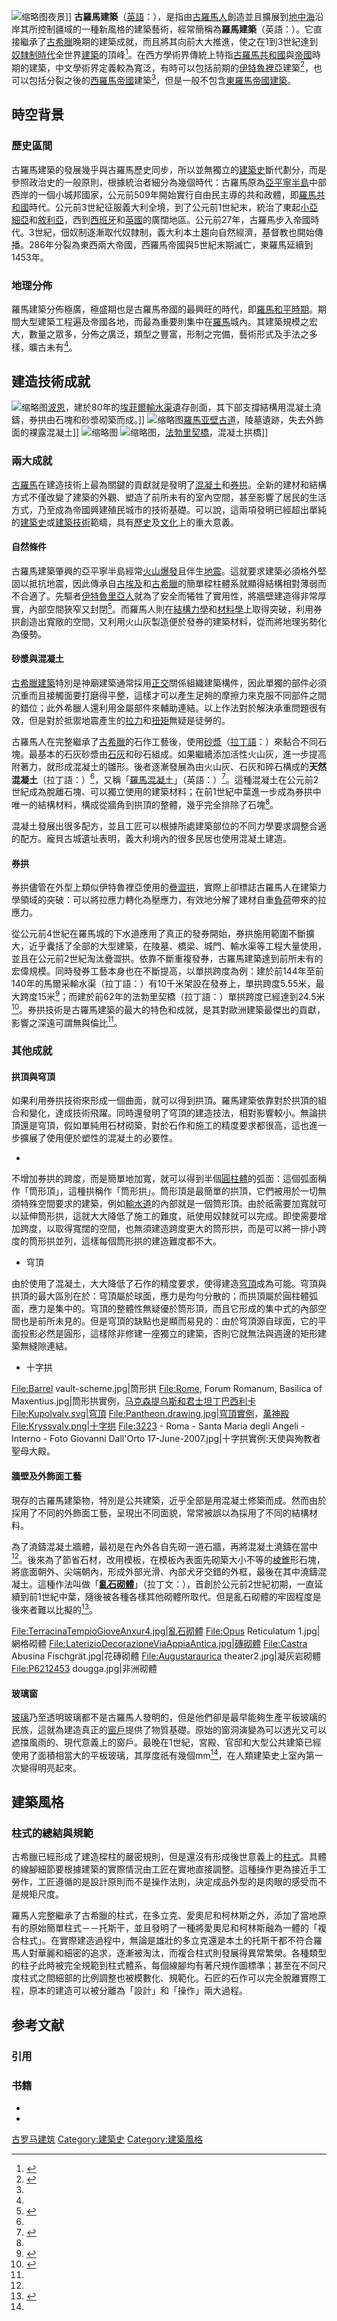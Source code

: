 [[File:Colosseum_in_Rome,_Italy_-_April_2007.jpg|缩略图]]夜景]]
'''古羅馬建築'''（[[英語|英語]]：{{lang|en|Ancient Roman architecture}}），是指由[[古羅馬|古羅馬人]]創造並且擴展到[[地中海|地中海]]沿岸其所控制疆域的一種新風格的建築藝術，經常簡稱為'''羅馬建築'''（英語：{{lang|en|Roman architecture}}）。它直接繼承了[[古希臘|古希臘]]晚期的建築成就，而且將其向前大大推進，使之在1到3世紀達到[[奴隸制|奴隸制時代]]全世界[[建築|建築]]的頂峰{{sfn|陳志華|p=50}}<ref name="建築史">{{cite book |author=陳志華 |authorlink=陳志華 |title=外國建築史（19世紀末葉以前） |url=https://archive.org/details/waiguojianzhushi0000unse |origdate= |origyear=1979 |edition=2 |series=高等學校教學參考書 |publisher=中國建築工業出版社 |location=北京 |language=zh-cn |isbn=9787112061716 |pages=[https://archive.org/details/waiguojianzhushi0000unse/page/50 50]-74 |chapter=第五章 古羅馬的建築 |date=1997年6月}}</ref>。在西方學術界傳統上特指[[古羅馬共和國|古羅馬共和國]]與[[古羅馬帝國|帝國]]時期的建築{{sfn|Lübke|p=132}}，中文學術界定義較為寬泛，有時可以包括前期的[[伊特魯裡亞|伊特魯裡亞]]建築<ref name="西方藝術">{{Cite web |url=http://vr.theatre.ntu.edu.tw/fineart/th9_1000/open-11-broadcast.htm |title=古羅馬的建築 |accessdate=2013-07-04 |author=李賢輝 |work=西方藝術風格內容大綱 |publisher=[[國立台灣大學|國立台灣大學]] |language=zh |archive-date=2020-11-02 |archive-url=https://web.archive.org/web/20201102032506/http://vr.theatre.ntu.edu.tw/fineart/th9_1000/open-11-broadcast.htm |dead-url=no }}</ref>，也可以包括分裂之後的[[西羅馬帝國|西羅馬帝國]]建築<ref name="建築史" />，但是一般不包含[[拜占庭建築|東羅馬帝國建築]]。

== 時空背景 ==
=== 歷史區間 ===
古羅馬建築的發展幾乎與古羅馬歷史同步，所以並無獨立的[[建築史|建築史]]斷代劃分，而是參照政治史的一般原則，根據統治者細分為幾個時代：古羅馬原為[[亞平寧半島|亞平寧半島]]中部西岸的一個小城邦國家，公元前509年開始實行自由民主導的共和政體，即[[羅馬共和國|羅馬共和國]]時代。公元前3世紀征服義大利全境，到了公元前1世紀末，統治了東起[[小亞細亞|小亞細亞]]和[[敘利亞|敘利亞]]，西到[[西班牙|西班牙]]和[[英國|英國]]的廣闊地區。公元前27年，古羅馬步入帝國時代。3世紀，佃奴制逐漸取代奴隸制，義大利本土趨向自然經濟，基督教也開始傳播。286年分裂為東西兩大帝國，西羅馬帝國與5世紀末期滅亡，東羅馬延續到1453年。

=== 地理分佈 ===
羅馬建築分佈極廣，極盛期也是古羅馬帝國的最興旺的時代，即[[羅馬和平時期|羅馬和平時期]]。期間大型建築工程遍及帝國各地，而最為重要則集中在[[羅馬|羅馬]]城內。其建築規模之宏大，數量之眾多，分佈之廣泛，類型之豐富，形制之完備，藝術形式及手法之多樣，曠古未有<ref name="建築史" />。

== 建造技術成就 ==
[[File:Roemerkanal_buschhoven.jpg|缩略图]][[波恩|波恩]]，建於80年的[[埃菲爾輸水渠|埃菲爾輸水渠]]遺存剖面，其下部支撐結構用混凝土澆鑄，券拱由石塊和砂漿砌築而成。]]
[[File:OpusCaementiciumViaAppiaAntica.jpg|缩略图]][[羅馬|羅馬]][[亚壁古道|亚壁古道]]，陵墓遺跡，失去外飾面的裸露混凝土]]
[[File:Aqua_Marcia_09.jpg|缩略图]]
[[File:Ponte_Fabricio_Rome_Pierleoni.jpg|缩略图]]，[[法勃里契橋|法勃里契橋]]，混凝土拱橋]]

=== 兩大成就 ===
[[古羅馬|古羅馬]]在建造技術上最為關鍵的貢獻就是發明了[[混凝土|混凝土]]和[[拱|券拱]]。全新的建材和結構方式不僅改變了建築的外觀、塑造了前所未有的室內空間，甚至影響了居民的生活方式，乃至成為帝國興建殖民城市的技術基礎。可以說，這兩項發明已經超出單純的[[建築史|建築史]]或[[建築技術|建築技術]]範疇，具有[[歷史|歷史]]及[[文化|文化]]上的重大意義。

==== 自然條件 ====
古羅馬建築肇興的亞平寧半島經常[[火山爆發|火山爆發]]且伴生[[地震|地震]]。這就要求建築必須格外堅固以抵抗地震，因此傳承自[[古埃及|古埃及]]和[[古希臘|古希臘]]的簡單樑柱體系就顯得結構相對薄弱而不合適了。先驅者[[伊特魯里亞|伊特魯里亞人]]就為了安全而犧牲了實用性，將牆壁建造得非常厚實，內部空間狹窄又封閉<ref name="西方藝術10">{{Cite web |url=http://vr.theatre.ntu.edu.tw/fineart/th9_1000/open-10-broadcast.htm |title=伊特魯里亞藝術 |accessdate=2013-07-05 |author=李賢輝 |work=西方藝術風格內容大綱 |publisher=[[國立台灣大學|國立台灣大學]] |language=zh |archive-date=2020-11-02 |archive-url=https://web.archive.org/web/20201102002819/http://vr.theatre.ntu.edu.tw/fineart/th9_1000/open-10-broadcast.htm |dead-url=no }}</ref>。而羅馬人則在[[結構力學|結構力學]]和[[材料學|材料學]]上取得突破，利用券拱創造出寬敞的空間，又利用火山灰製造便於發券的建築材料，從而將地理劣勢化為優勢。

==== 砂漿與混凝土 ====
[[古希臘建築|古希臘建築]]特別是神廟建築通常採用[[正交|正交]]關係組織建築構件，因此單獨的部件必須沉重而且接觸面要打磨得平整，這樣才可以產生足夠的摩擦力來克服不同部件之間的錯位；此外希臘人還利用金屬部件來輔助連結。以上作法對於解決承重問題很有效，但是對於抵禦地震產生的[[拉力|拉力]]和[[扭矩|扭矩]]無疑是徒勞的。

古羅馬人在完整繼承了[[古希腊|古希臘]]的石作工藝後，使用[[砂漿|砂漿]]（[[拉丁語|拉丁語]]：{{lang|la|mortarium}}）來黏合不同石塊。最基本的石灰砂漿由[[石灰|石灰]]和砂石組成。如果繼續添加活性火山灰，進一步提高附著力，就形成混凝土的雛形。後者逐漸發展為由火山灰、石灰和碎石構成的'''天然混凝土'''（拉丁語：{{lang|la|opus caementitium}}）<ref name="建築史" />，又稱「[[羅馬混凝土|羅馬混凝土]]」（英語：{{lang|en|Roman concrete}}）<ref name="roman concrete">{{Cite web |url=http://www.history.com/news/the-secrets-of-ancient-roman-concrete |title=The Secrets of Ancient Roman Concrete |accessdate=2013-07-04 |last=Pruitt |first=Sarah |date=2013-06-21 |work=History in the Headlines |language=en |archive-date=2022-01-16 |archive-url=https://web.archive.org/web/20220116033347/http://www.history.com/news/the-secrets-of-ancient-roman-concrete |dead-url=no }}</ref>。這種混凝土在公元前2世紀成為脫離石塊、可以獨立使用的建築材料；在前1世紀中葉進一步成為券拱中唯一的結構材料，構成從牆角到拱頂的整體，幾乎完全排除了石塊<ref name="建築史" />。

混凝土發展出很多配方，並且工匠可以根據所處建築部位的不同力學要求調整合適的配方。龐貝古城遺址表明，義大利境內的很多民居也使用混凝土建造。

==== 券拱 ====
券拱儘管在外型上類似伊特魯裡亞使用的[[疊澀拱|疊澀拱]]，實際上卻標誌古羅馬人在建築力學領域的突破：可以將拉應力轉化為壓應力，有效地分解了建材自重[[結構荷重|負荷]]帶來的拉應力。

從公元前4世紀在羅馬城的下水道應用了真正的發券開始，券拱施用範圍不斷擴大，近乎囊括了全部的大型建築，在陵墓、橋梁、城門、輸水渠等工程大量使用，並且在公元前2世紀淘汰疊澀拱。依靠不斷重複發券，古羅馬建築達到前所未有的宏偉規模。同時發券工藝本身也在不斷提高，以單拱跨度為例：建於前144年至前140年的馬爾采輸水渠（拉丁語：{{lang|la|Aqua Marcia}}）有10千米架設在發券上，單拱跨度5.55米，最大跨度15米<ref name="Dictionary">{{cite book |last=Platner |first=Samuel Ball |coauthors=Thomas Ashby |title=A Topographical Dictionary of Ancient Rome |origyear=1929 |edition=1 |year=1929 |publisher=牛津大學出版 |location=倫敦 |language=en |pages=24-27 |chapter=Aqua Marcia |chapterurl=http://penelope.uchicago.edu/Thayer/E/Gazetteer/Places/Europe/Italy/Lazio/Roma/Rome/_Texts/PLATOP*/Aqua_Marcia.html }}</ref>；而建於前62年的法勃里契橋（拉丁語：{{lang|la|Pons Fabricius}}）單拱跨度已經達到24.5米<ref name="羅馬橋">{{Cite web |url=http://www3.iath.virginia.edu/waters/Journal2TaylorNew.pdf |title=Tiber River Bridges and the Development of the Ancient City of Rome |accessdate=2013-07-05 |last=Taylor |first=Rabun |format=PDF |work=The Waters of Rome |publisher=[[維珍尼亞大學|維珍尼亞大學]] |language=en |date=2002年6月 |archive-date=2021-01-25 |archive-url=https://web.archive.org/web/20210125045027/http://www3.iath.virginia.edu/waters/Journal2TaylorNew.pdf |dead-url=no }}</ref>。券拱技術是古羅馬建築的最大的特色和成就，是其對歐洲建築最傑出的貢獻，影響之深遠可謂無與倫比<ref name="建築史" />。

=== 其他成就 ===

==== 拱頂與穹頂 ====
如果利用券拱技術來形成一個曲面，就可以得到拱頂。羅馬建築依靠對於拱頂的組合和變化，達成技術飛躍。同時還發明了穹頂的建造技法，相對影響較小。無論拱頂還是穹頂，假如單純用石材砌築，對於石作和施工的精度要求都很高，這也進一步擴展了使用便於塑性的混凝土的必要性。
* {{le|筒形拱頂|Barrel vault}}
不增加券拱的跨度，而是簡單地加寬，就可以得到半個[[圓柱體|圓柱體]]的弧面：這個弧面稱作「筒形頂」，這種拱稱作「筒形拱」。筒形頂是最簡單的拱頂，它們被用於一切無須特殊空間要求的建築，例如[[高架渠|輸水道]]的內部就是一個筒形頂。由於祇需要加寬就可以延伸筒形拱，這就大大降低了施工的難度，祇使用奴隸就可以完成。即使需要增加跨度，以取得寬闊的空間，也無須建造跨度更大的筒形拱，而是可以將一排小跨度的筒形拱並列，這樣每個筒形拱的建造難度都不大。
* 穹頂
由於使用了混凝土，大大降低了石作的精度要求，使得建造[[穹頂|穹頂]]成為可能。穹頂與拱頂的最大區別在於：穹頂屬於球面，應力是均勻分散的；而拱頂屬於圓柱體弧面，應力是集中的。穹頂的整體性無疑優於筒形頂，而且它形成的集中式的內部空間也是前所未見的。但是穹頂的缺點也是顯而易見的：由於穹頂源自球面，它的平面投影必然是圓形，這樣除非修建一座獨立的建築，否則它就無法與週邊的矩形建築無縫隙連結。
* 十字拱
<gallery>
File:Barrel vault-scheme.jpg|筒形拱
File:Rome, Forum Romanum, Basilica of Maxentius.jpg|筒形拱實例，[[马克森提乌斯和君士坦丁巴西利卡|马克森提乌斯和君士坦丁巴西利卡]]
File:Kupolvalv.svg|穹頂
File:Pantheon.drawing.jpg|穹頂實例，[[萬神殿|萬神殿]]
File:Kryssvalv.png|十字拱
File:3223 - Roma - Santa Maria degli Angeli - Interno - Foto Giovanni Dall'Orto 17-June-2007.jpg|十字拱實例:天使與殉教者聖母大殿。
</gallery>

==== 牆壁及外飾面工藝 ====

現存的古羅馬建築物，特別是公共建築，近乎全部是用混凝土修築而成。然而由於採用了不同的外飾面工藝，呈現出不同面貌，常常被誤以為採用了不同的結構材料。

為了澆鑄混凝土牆體，最初是在內外各自先砌一道石牆，再將混凝土澆鑄在當中<ref name="建築史" />。後來為了節省石材，改用模板，在模板內表面先砌築大小不等的[[棱錐|棱錐]]形石塊，將底面朝外、尖端朝內，形成外部光滑、內部犬牙交錯的外框，最後在其中澆鑄混凝土。這種作法叫做「'''[[亂石砌體|亂石砌體]]'''」（拉丁文：{{lang|la|opus incertum}}），首創於公元前2世紀初期，一直延續到前1世紀中葉，隨後被各種各樣其他砌體所取代。但是亂石砌體的牢固程度是後來者難以比擬的<ref name="十書">{{cite book |last=Vitruvius |first=Marcus |authorlink=维特鲁威 |coauthors=Franz Reber |title=De architectura libri decem |origdate= |origyear= |origmonth= |url= |format= |accessdate= |edition= |series= |year=2009 |month= |publisher=marixverlag |location=[[威斯巴登|威斯巴登]] |language=la |isbn=978-3-86539-212-1 |pages=98 |chapter=De generibus structae |chapterurl=http://www.vitruvius.be/boek2h8.htm |quote=Structurarum genera sunt haec: reticulatum quo nunc omnes utuntur, et antiquum quod incertum dicitur. Ex his venustius est reticulatum, sed ad rimas faciendas ideo paratum, quod in omnes partes dissoluta habet cubilia et coagmenta. Incerta vero caementa alia super alia sedentia inter seque inbricata non speciosam sed firmiorem quam reticulata praestant structuram. |archive-date=2020-08-24 |archive-url=https://web.archive.org/web/20200824191126/http://www.vitruvius.be/boek2h8.htm |dead-url=no }}</ref>。

<gallery>
File:TerracinaTempioGioveAnxur4.jpg|亂石砌體
File:Opus Reticulatum 1.jpg|網格砌體
File:LaterizioDecorazioneViaAppiaAntica.jpg|磚砌體
File:Castra Abusina Fischgrät.jpg|花磚砌體
File:Augustaraurica theater2.jpg|凝灰岩砌體
File:P6212453 dougga.jpg|非洲砌體
</gallery>

==== 玻璃窗 ====
[[玻璃|玻璃]]乃至透明玻璃都不是古羅馬人發明的，但是他們卻是最早能夠生產平板玻璃的民族，這就為建造真正的[[窗戶|窗戶]]提供了物質基礎。原始的窗洞演變為可以透光又可以遮擋風雨的、現代意義上的窗戶。最晚在1世紀，宮殿、官邸和大型公共建築已經使用了面積相當大的平板玻璃，其厚度祇有幾個mm<ref name="建築史" />，在人類建築史上室內第一次變得明亮起來。

== 建築風格 ==
=== 柱式的總結與規範 ===
古希臘已經形成了建造樑柱的嚴密規則，但是還沒有形成後世意義上的[[柱式|柱式]]。具體的線腳細節要根據建築的實際情況由工匠在實地直接調整。這種操作更為接近手工勞作，工匠遵循的是設計原則而不是操作法則，決定成品外型的是肉眼的感受而不是規矩尺度。

羅馬人完整繼承了古希臘的柱式，在多立克、愛奧尼和柯林斯之外，添加了當地原有的原始簡單柱式－－托斯干，並且發明了一種將愛奧尼和柯林斯融為一體的「複合柱式」。在實際建造過程中，無論是雄壯的多立克還是本土的托斯干都不符合羅馬人對華麗和細密的追求，逐漸被淘汰，而複合柱式則發展得異常繁榮。各種類型的柱子此時被完全規範到柱式體系，每個線腳均有著尺規作圖標準；甚至在不同尺度柱式之間細部的比例調整也被模數化、規範化。石匠的石作可以完全脫離實際工程，原本的建造可以被分離為「設計」和「操作」兩大過程。

== 参考文献 ==
=== 引用 ===
{{Reflist|2}}

=== 书籍 ===
* {{cite book |last=Lübke |first=Wilhelm |coauthors= |editor= |others= |title=Geschichte Der Architektur |trans_title=建築史 |origyear=1858 |url=http://books.google.de/books?id=UDYDAAAAQAAJ&printsec=frontcover&dq=geschichter+der+architektur&hl=de&sa=X&ei=BHriUa-ACYmPswb48ICQDQ&ved=0CDIQ6AEwAA#v=onepage&q&f=false |format= |accessdate= |edition=第二版影印 |series= |date=2010-01-11 |publisher=Nabu Press |location= |language=de |isbn=9781142239039 |oclc= |doi= |id= |pages=132-168 |chapter=Die römische Baukunst |trans_chapter=古羅馬建築藝術 |unified= |quote= }}
* {{cite book |author=陳志華 |authorlink=陳志華 |title=外國建築史（19世紀末葉以前） |url=https://archive.org/details/waiguojianzhushi0000unse |origdate= |origyear=1979 |edition=2 |series=高等學校教學參考書 |publisher=中國建築工業出版社 |location=北京 |language=zh-cn |isbn=9787112061716 |pages=[https://archive.org/details/waiguojianzhushi0000unse/page/50 50]-74 |chapter=第五章 古羅馬的建築|date=1997年6月}}

{{Authority control}}
[[Category:古罗马建筑|]]
[[Category:建築史|Category:建築史]]
[[Category:建築風格|Category:建築風格]]
{{建筑史}}